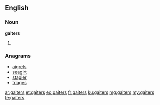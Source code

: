 ==English==

===Noun===
'''gaiters'''

# {{plural of|[[gaiter]]}}

===Anagrams===
* [[aigrets#English|aigrets]]
* [[seagirt#English|seagirt]]
* [[stagier#English|stagier]]
* [[triages#English|triages]]

[[ar:gaiters]]
[[et:gaiters]]
[[eo:gaiters]]
[[fr:gaiters]]
[[ku:gaiters]]
[[mg:gaiters]]
[[my:gaiters]]
[[te:gaiters]]